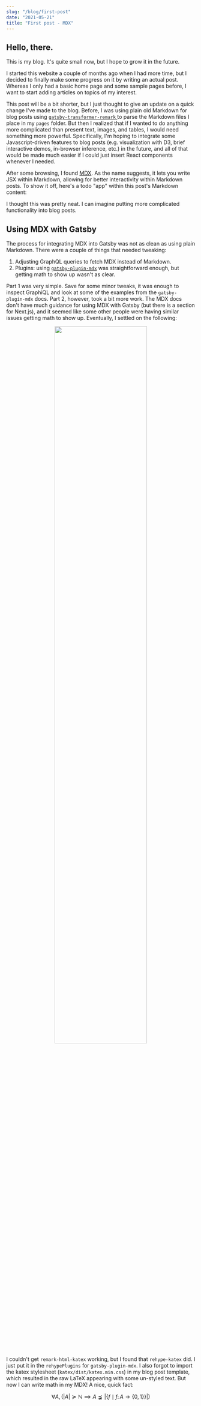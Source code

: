 ```yaml
---
slug: "/blog/first-post"
date: "2021-05-21"
title: "First post - MDX"
---
```



## Hello, there.

<center>
  <HelloThere />
</center>

This is my blog. It's quite small now, but I hope to grow it in the future.

I started this website a couple of months ago when I had more time, but I decided to finally
make some progress on it by writing an actual post. Whereas I only had a basic home page and some sample
pages before, I want to start adding articles on topics of my interest.

This post will be a bit shorter, but I just thought to give an update on a quick change I've made to the blog.
Before, I was using plain old Markdown for blog posts using
[ `gatsby-transformer-remark` ](https://www.gatsbyjs.com/plugins/gatsby-transformer-remark/) to parse the Markdown files
I place in my `pages` folder. But then I realized that if I wanted to do anything more complicated than present
text, images, and tables, I would need something more powerful. Specifically, I'm hoping to integrate some
Javascript-driven features to blog posts (e.g. visualization with D3, brief interactive demos, in-browser inference, etc.)
in the future, and all of that would be made much easier if I could just insert React components whenever I needed.

After some browsing, I found [MDX](https://mdxjs.com/). As the name suggests, it lets you write JSX within Markdown, allowing
for better interactivity within Markdown posts. To show it off, here's a <!-- markdownlint-capture --> todo "app" within this post's Markdown content:

<center>
  <TodoApp />
</center>

I thought this was pretty neat. I can imagine putting more complicated functionality into blog posts.

## Using MDX with Gatsby

The process for integrating MDX into Gatsby was not as clean as using plain Markdown. There were a couple of things that needed
tweaking:

1. Adjusting GraphQL queries to fetch MDX instead of Markdown.
2. Plugins: using [`gatsby-plugin-mdx`](https://www.gatsbyjs.com/plugins/gatsby-plugin-mdx/) was straightforward enough, but getting math to show up wasn't as clear.

Part 1 was very simple. Save for some minor tweaks, it was enough to inspect GraphiQL and look at some of the examples
from the `gatsby-plugin-mdx` docs. Part 2, however, took a bit more work. The MDX docs don't have much guidance
for using MDX with Gatsby (but there is a section for Next.js), and it seemed like some other people were having
similar issues getting math to show up. Eventually, I settled on the following:

<center>
  <img src={mdxPng} width="70%" />
</center>

I couldn't get `remark-html-katex` working, but I found that `rehype-katex` did. I just put it in the
`rehypePlugins` for `gatsby-plugin-mdx`. I also forgot to import
the katex stylesheet (`katex/dist/katex.min.css`) in my blog post template, which resulted in
the raw LaTeX appearing with some un-styled text.
But now I can write math in my MDX! A nice, quick fact:

$$
  \forall A, (|A| \succcurlyeq \mathbb{N} \implies A \precneqq |\{f \mid f\colon A \to \{0,1\}\}|)
$$
